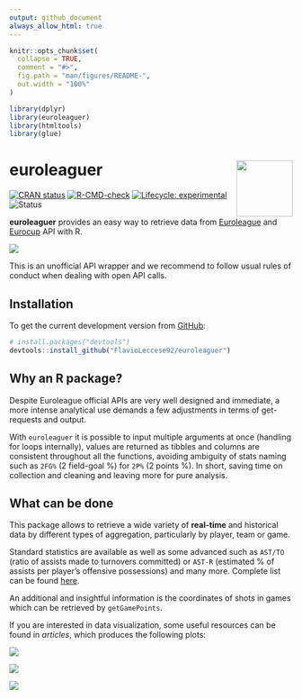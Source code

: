 ```yaml
---
output: github_document
always_allow_html: true
---
```


<!-- README.md is generated from README.Rmd. Please edit that file -->

```r
knitr::opts_chunk$set(
  collapse = TRUE,
  comment = "#>",
  fig.path = "man/figures/README-",
  out.width = "100%"
)
```

```r
library(dplyr)
library(euroleaguer)
library(htmltools)
library(glue)
```

# euroleaguer <img src="man/figures/logo.png" align="right" width="100px"/>

<!-- badges: start -->

[![CRAN status](https://www.r-pkg.org/badges/version/euroleaguer)](https://CRAN.R-project.org/package=euroleaguer) [![R-CMD-check](https://github.com/FlavioLeccese92/euroleaguer/actions/workflows/R-CMD-check.yaml/badge.svg)](https://github.com/FlavioLeccese92/euroleaguer/actions/workflows/R-CMD-check.yaml) [![Lifecycle: experimental](https://img.shields.io/badge/lifecycle-experimental-orange.svg)](https://lifecycle.r-lib.org/articles/stages.html#experimental) ![Status](https://progress-bar.dev/90/?title=progress)

<!-- badges: end -->

**euroleaguer** provides an easy way to retrieve data from [Euroleague](https://www.euroleaguebasketball.net/euroleague/) and [Eurocup](https://www.euroleaguebasketball.net/eurocup/) API with R.


![](man/figures/double-logo.png)



This is an unofficial API wrapper and we recommend to follow usual rules of 
conduct when dealing with open API calls.

## Installation

To get the current development version from [GitHub](https://github.com/):

```r
# install.packages("devtools")
devtools::install_github("FlavioLeccese92/euroleaguer")
```

## Why an R package?

Despite Euroleague official APIs are very well designed and immediate, a more 
intense analytical use demands a few adjustments in terms of get-requests and 
output.

With `euroleaguer` it is possible to input multiple arguments at once (handling 
for loops internally), values are returned as tibbles and columns are consistent 
throughout all the functions, avoiding ambiguity of stats naming such as `2FG%` 
(2 field-goal %) for `2P%` (2 points %). In short, saving time on collection and 
cleaning and leaving more for pure analysis.

## What can be done

This package allows to retrieve a wide variety of **real-time** and historical 
data by different types of aggregation, particularly by player, team or game.

Standard statistics are available as well as some advanced such as `AST/TO` (ratio
of assists made to turnovers committed) or `AST-R` (estimated % of assists per 
player's offensive possessions) and many more. Complete list can be found 
[here](https://flavioleccese92.github.io/euroleaguer/articles/glossary.html).

An additional and insightful information is the coordinates of shots in games 
which can be retrieved by `getGamePoints`.

If you are interested in data visualization, some useful resources can be found
in *articles*, which produces the following plots:

![](man/figures/team-standings-race.png)

![](man/figures/team-stats-radarchart.png)

![](man/figures/team-stats-court.png)

